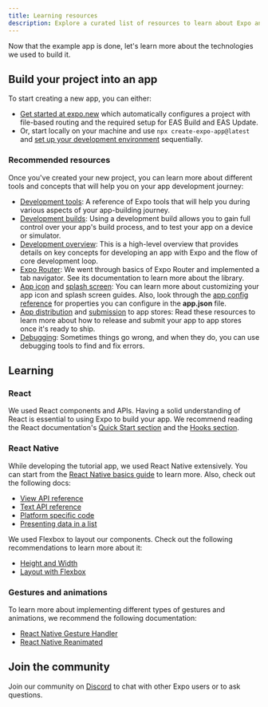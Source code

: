 ```yaml
---
title: Learning resources
description: Explore a curated list of resources to learn about Expo and React Native.
---
```



Now that the example app is done, let's learn more about the technologies we used to build it.

## Build your project into an app

To start creating a new app, you can either:

- [Get started at expo.new](https://expo.new/) which automatically configures a project with file-based routing and the required setup for EAS Build and EAS Update.
- Or, start locally on your machine and use `npx create-expo-app@latest` and [set up your development environment](/get-started/set-up-your-environment/) sequentially.

### Recommended resources

Once you've created your new project, you can learn more about different tools and concepts that will help you on your app development journey:

- [Development tools](/develop/tools/): A reference of Expo tools that will help you during various aspects of your app-building journey.
- [Development builds](/develop/development-builds/introduction/): Using a development build allows you to gain full control over your app's build process, and to test your app on a device or simulator.
- [Development overview](/workflow/overview/): This is a high-level overview that provides details on key concepts for developing an app with Expo and the flow of core development loop.
- [Expo Router](/router/introduction/): We went through basics of Expo Router and implemented a tab navigator. See its documentation to learn more about the library.
- [App icon](/develop/user-interface/splash-screen-and-app-icon/#app-icon) and [splash screen](/develop/user-interface/splash-screen-and-app-icon/#splash-screen): You can learn more about customizing your app icon and splash screen guides. Also, look through the [app config reference](/workflow/configuration) for properties you can configure in the **app.json** file.
- [App distribution](/deploy/build-project/) and [submission](/deploy/submit-to-app-stores/) to app stores: Read these resources to learn more about how to release and submit your app to app stores once it's ready to ship.
- [Debugging](/debugging/runtime-issues/): Sometimes things go wrong, and when they do, you can use debugging tools to find and fix errors.

## Learning

### React

We used React components and APIs. Having a solid understanding of React is essential to using Expo to build your app. We recommend reading the React documentation's [Quick Start section](https://react.dev/learn) and the [Hooks section](https://react.dev/reference/react/hooks).

### React Native

While developing the tutorial app, we used React Native extensively. You can start from the [React Native basics guide](https://reactnative.dev/docs/getting-started) to learn more. Also, check out the following docs:

- [View API reference](https://reactnative.dev/docs/view)
- [Text API reference](https://reactnative.dev/docs/text)
- [Platform specific code](https://reactnative.dev/docs/platform-specific-code)
- [Presenting data in a list](https://reactnative.dev/docs/using-a-listview)

We used Flexbox to layout our components. Check out the following recommendations to learn more about it:

- [Height and Width](https://reactnative.dev/docs/height-and-width)
- [Layout with Flexbox](https://reactnative.dev/docs/flexbox)

### Gestures and animations

To learn more about implementing different types of gestures and animations, we recommend the following documentation:

- [React Native Gesture Handler](https://docs.swmansion.com/react-native-gesture-handler/docs/)
- [React Native Reanimated](https://docs.swmansion.com/react-native-reanimated/docs/fundamentals/getting-started)

## Join the community

Join our community on <A href="https://chat.expo.dev/" shouldLeakReferrer>Discord</A> to chat with other Expo users or to ask questions.
